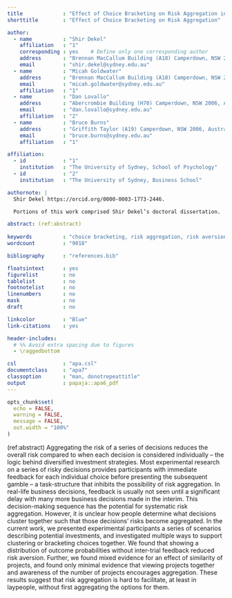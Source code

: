 ```yaml
---
title             : "Effect of Choice Bracketing on Risk Aggregation in Repeated-Play Gambles With no Feedback"
shorttitle        : "Effect of Choice Bracketing on Risk Aggregation"

author: 
  - name          : "Shir Dekel"
    affiliation   : "1"
    corresponding : yes    # Define only one corresponding author
    address       : "Brennan MacCallum Building (A18) Camperdown, NSW 2006, Australia"
    email         : "shir.dekel@sydney.edu.au"
  - name          : "Micah Goldwater"
    address       : "Brennan MacCallum Building (A18) Camperdown, NSW 2006, Australia"
    email         : "micah.goldwater@sydney.edu.au"
    affiliation   : "1"
  - name          : "Dan Lovallo"
    address       : "Abercrombie Building (H70) Camperdown, NSW 2006, Australia"
    email         : "dan.lovallo@sydney.edu.au"
    affiliation   : "2"
  - name          : "Bruce Burns"
    address       : "Griffith Taylor (A19) Camperdown, NSW 2006, Australia"
    email         : "bruce.burns@sydney.edu.au"
    affiliation   : "1"

affiliation:
  - id            : "1"
    institution   : "The University of Sydney, School of Psychology"
  - id            : "2"
    institution   : "The University of Sydney, Business School"

authornote: |
  Shir Dekel https://orcid.org/0000-0003-1773-2446.  

  Portions of this work comprised Shir Dekel’s doctoral dissertation.

abstract: (ref:abstract)
  
keywords          : "choice bracketing, risk aggregation, risk aversion, decision making, structural alignment"
wordcount         : "9018"

bibliography      : "references.bib"

floatsintext      : yes
figurelist        : no
tablelist         : no
footnotelist      : no
linenumbers       : no
mask              : no
draft             : no

linkcolor         : "Blue"
link-citations    : yes

header-includes:
  # %% Avoid extra spacing due to figures
  - \raggedbottom

csl               : "apa.csl"
documentclass     : "apa7"
classoption       : "man, donotrepeattitle"
output            : papaja::apa6_pdf
---
```


```r
opts_chunk$set(
  echo = FALSE,
  warning = FALSE,
  message = FALSE,
  out.width = "100%"
)
```

(ref:abstract) Aggregating the risk of a series of decisions reduces the overall
risk compared to when each decision is considered individually -- the logic
behind diversified investment strategies. Most experimental research on a series
of risky decisions provides participants with immediate feedback for each
individual choice before presenting the subsequent gamble -- a task-structure
that inhibits the possibility of risk aggregation. In real-life business
decisions, feedback is usually not seen until a significant delay with many more
business decisions made in the interim. This decision-making sequence has the
potential for systematic risk aggregation. However, it is unclear how people
determine what decisions cluster together such that those decisions' risks
become aggregated. In the current work, we presented experimental participants a
series of scenarios describing potential investments, and investigated multiple
ways to support clustering or bracketing choices together. We found that showing
a distribution of outcome probabilities without inter-trial feedback reduced
risk aversion. Further, we found mixed evidence for an effect of similarity of
projects, and found only minimal evidence that viewing projects together and
awareness of the number of projects encourages aggregation. These results
suggest that risk aggregation is hard to facilitate, at least in laypeople,
without first aggregating the options for them.
